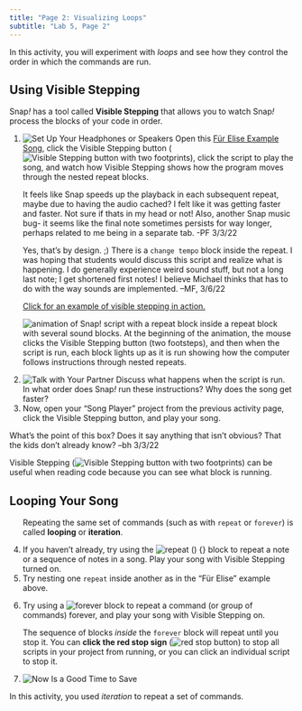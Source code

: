 ```yaml
---
title: "Page 2: Visualizing Loops"
subtitle: "Lab 5, Page 2"
---
```


::: learn
In this activity, you will experiment with <em>loops</em> and see how they control the order in which the commands are run.
:::

## Using Visible Stepping

<p>Snap<em>!</em> has a tool called <strong>Visible Stepping</strong> that allows you to watch Snap<em>!</em> process the blocks of your code in order.</p>

::: forYouToDo
<ol>

<li>

<img src="/img/icons/headphones.png" title="Set Up Your Headphones or Speakers" alt="Set Up Your Headphones or Speakers" class="imageRight"/> Open this <a class="js-run snap-project" href="/prog/lab-5/sample-song-player-fur-elise.xml" title="Sample Song Player - Snap! project" target="_blank">Für Elise Example Song</a>, click the Visible Stepping button (<img src="/img/2-complexity/visible-stepping.png" title="Visible Stepping button with two footprints" alt="Visible Stepping button with two footprints" class="inline nopadtb"/>), click the script to play the song, and watch how Visible Stepping shows how the program moves through the nested repeat blocks.<br />

::: todo
<p>It feels like Snap speeds up the playback in each subsequent repeat, maybe due to having the audio cached? I felt like it was getting faster and faster. Not sure if thats in my head or not! Also, another Snap music bug- it seems like the final note sometimes persists for way longer, perhaps related to me being in a separate tab. -PF 3/3/22</p>

<p>Yes, that's by design. ;) There is a <code>change tempo</code> block inside the repeat. I was hoping that students would discuss this script and realize what is happening. I do generally experience weird sound stuff, but not a long last note; I get shortened first notes! I believe Michael thinks that has to do with the way sounds are implemented. --MF, 3/6/22</p>
:::

::: endnote
<p><a href="#hint-visible-stepping" data-toggle="collapse" title="Click for an example of visible stepping in action.">Click for an example of visible stepping in action.</a></p>

::: {#hint-visible-stepping .collapse}
<img src="/img/U2/lab01/sample-song-player-fur-elise.gif" title="animation of Snap! script with a repeat block inside a repeat block with several sound blocks. At the beginning of the animation, the mouse clicks the Visible Stepping button (two footsteps), and then when the script is run, each block lights up as it is run showing how the computer follows instructions through nested repeats." alt="animation of Snap! script with a repeat block inside a repeat block with several sound blocks. At the beginning of the animation, the mouse clicks the Visible Stepping button (two footsteps), and then when the script is run, each block lights up as it is run showing how the computer follows instructions through nested repeats." class="indent"/>
:::
:::

</li>

<li><img src="/img/icons/talk-with-your-partner.png" title="Talk with Your Partner" alt="Talk with Your Partner" class="imageRight"/> Discuss what happens when the script is run. In what order does Snap<em>!</em> run these instructions? Why does the song get faster?</li>

<li>Now, open your "Song Player" project from the previous activity page, click the Visible Stepping button, and play your song.</li>

</ol>
:::

::: endnote
::: todo
What's the point of this box? Does it say anything that isn't obvious? That the kids don't already know? --bh 3/3/22
:::

Visible Stepping (<img src="/img/2-complexity/visible-stepping.png" title="Visible Stepping button with two footprints" alt="Visible Stepping button with two footprints" class="inline nopadtb"/>) can be useful when reading code because you can see what block is running.
:::

## Looping Your Song

::: forYouToDo
<ol start="4">

::: vocab
<p>Repeating the same set of commands (such as with <code>repeat</code> or <code>forever</code>) is called <strong>looping</strong> or <strong>iteration</strong>.</p>
:::

<li>If you haven't already, try using the <img src="/img/blocks/repeat.png" title="repeat () {}" alt="repeat () {}" class="inline nopadtb"/> block to repeat a note or a sequence of notes in a song. Play your song with Visible Stepping turned on.</li>

<li>Try nesting one <code>repeat</code> inside another as in the "Für Elise" example above.</li>

<li>

Try using a <img src="/img/blocks/forever-full-size.png" title="forever" alt="forever" class="inline nopadtb"/> block to repeat a command (or group of commands) forever, and play your song with Visible Stepping on.

::: {.narrower style="clear: right;"}
The sequence of blocks <em>inside</em> the <code>forever</code> block will repeat until you stop it. You can <strong>click the red stop sign</strong> (<img src="/img/1-introduction/stop_button.png" title="red stop button" alt="red stop button"/>) to stop all scripts in your project from running, or you can click an individual script to stop it.
:::

</li>

<li><img src="/img/icons/save-now.png" title="Now Is a Good Time to Save" alt="Now Is a Good Time to Save" class="inline"/></li>

</ol>
:::

::: learn
In this activity, you used <em>iteration</em> to repeat a set of commands.
:::
